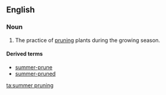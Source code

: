 ==English==

===Noun===
{{en-noun|head=[[summer]] [[pruning]]|-}}

# The practice of [[prune|pruning]] plants during the growing season.

====Derived terms====
* [[summer-prune]]<!--verb-->
* [[summer-pruned]]<!--adjective-->

[[ta:summer pruning]]